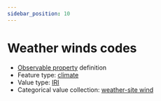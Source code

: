 ```yaml
---
sidebar_position: 10
---
```



# Weather winds codes

- [Observable property](/viewers/dawe-vocabs?uri=https://linked.data.gov.au/def/nrm/e8f03cc8-33a3-4c2f-9a0d-95a40c34523d) definition
- Feature type: [climate](http://linked.data.gov.au/def/tern-cv/6d40d71e-58cd-4f75-8304-40c01fe5f74c)
- Value type: [IRI](https://w3id.org/tern/ontologies/tern/IRI)
- Categorical value collection: [weather-site wind](/viewers/dawe-vocabs?uri=https://linked.data.gov.au/def/nrm/e8f03cc8-33a3-4c2f-9a0d-95a40c34523d)

<Example
  protocolModule="vertebrate-active"
  observableProperty="https://linked.data.gov.au/def/nrm/e8f03cc8-33a3-4c2f-9a0d-95a40c34523d"
/>
